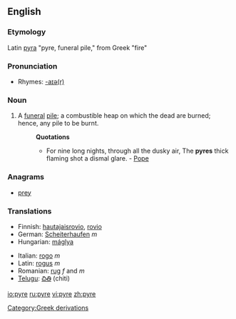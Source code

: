 {{wikipedia}}
==English==
===Etymology===
Latin [[pyra]] "pyre, funeral pile," from Greek {{polytonic|[[πῦρ]]}} "fire"

===Pronunciation===
*Rhymes: [[Rhymes:English:-aɪə(r)|-aɪə(r)]]

===Noun===
{{en-noun}}

#A [[funeral]] [[pile]]; a combustible heap on which the dead are burned; hence, any pile to be burnt.
#:'''Quotations'''
#:*For nine long nights, through all the dusky air, The '''pyres''' thick flaming shot a dismal glare. - [[Pope]]

===Anagrams===
*[[prey]]

===Translations===
{{top}}
*Finnish: [[hautajaisrovio]], [[rovio]]
*German: [[Scheiterhaufen]] ''m''
*Hungarian: [[máglya]]
{{mid}}
*Italian: [[rogo]] ''m''
*Latin: [[rogus]] ''m''
*Romanian: [[rug]] ''f'' and ''m''
*[[Telugu]]: [[చితి]] (chiti)
{{bottom}}

[[Category:Greek derivations]]

[[io:pyre]]
[[ru:pyre]]
[[vi:pyre]]
[[zh:pyre]]